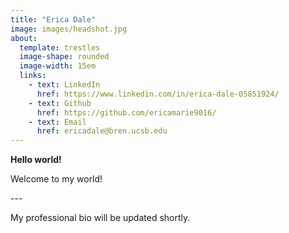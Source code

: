 ```yaml
---
title: "Erica Dale"
image: images/headshot.jpg
about: 
  template: trestles
  image-shape: rounded
  image-width: 15em
  links:
    - text: LinkedIn
      href: https://www.linkedin.com/in/erica-dale-05851924/
    - text: Github
      href: https://github.com/ericamarie9016/
    - text: Email
      href: ericadale@bren.ucsb.edu
---
```


**Hello world!**

Welcome to my world!

\-\--

My professional bio will be updated shortly.
